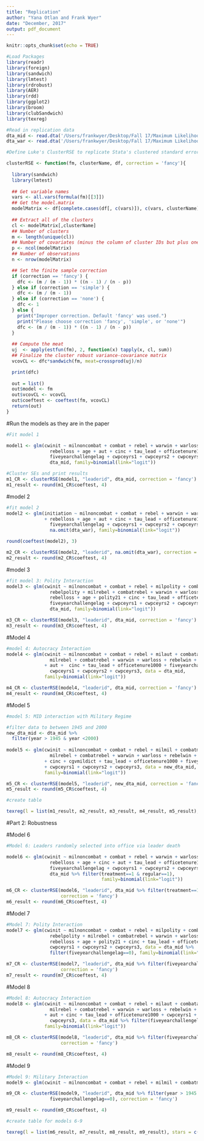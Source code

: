 ```yaml
---
title: "Replication"
author: "Yana Otlan and Frank Wyer"
date: "December, 2017"
output: pdf_document
---
```


```r
knitr::opts_chunk$set(echo = TRUE)
```

```r
#Load Packages
library(readr)
library(foreign)
library(sandwich)
library(lmtest)
library(rdrobust)
library(AER)
library(rdd)
library(ggplot2)
library(broom)
library(clubSandwich)
library(texreg)
```

```r
#Read in replication data
dta_mid <- read.dta('/Users/frankwyer/Desktop/Fall 17/Maximum Likelihood/Replication Project/Yana/HorowitzStamLeadersIOMIDReplication.dta')
dta_war <- read.dta('/Users/frankwyer/Desktop/Fall 17/Maximum Likelihood/Replication Project/Yana/HorowitzStamLeadersIOWarReplication.dta')
```

```r
#Define Luke's ClusterRSE to replicate Stata's clustered standard errors

clusterRSE <- function(fm, clusterName, df, correction = 'fancy'){
  
  library(sandwich)
  library(lmtest)
  
  ## Get variable names
  vars <- all.vars(formula(fm)[[3]])
  ## Get the model.matrix
  modelMatrix <- df[complete.cases(df[, c(vars)]), c(vars, clusterName)]
  
  ## Extract all of the clusters
  cl <- modelMatrix[,clusterName]
  ## Number of clusters
  m <- length(unique(cl))
  ## Number of covariates (minus the column of cluster IDs but plus one for constant)
  p <- ncol(modelMatrix)
  ## Number of observations 
  n <- nrow(modelMatrix)

  ## Set the finite sample correction
  if (correction == 'fancy') {
    dfc <- (m / (m - 1)) * ((n - 1) / (n - p))
  } else if (correction == 'simple') {
    dfc <- (m / (m - 1))
  } else if (correction == 'none') {
    dfc <- 1
  } else {
    print("Improper correction. Default 'fancy' was used.")
    print("Please choose correction 'fancy', 'simple', or 'none'")
    dfc <- (m / (m - 1)) * ((n - 1) / (n - p))
  }
  
  ## Compute the meat
  uj  <- apply(estfun(fm), 2, function(x) tapply(x, cl, sum))
  ## Finalize the cluster robust variance-covariance matrix
  vcovCL <- dfc*sandwich(fm, meat=crossprod(uj)/n)

  print(dfc)
    
  out = list()
  out$model <- fm
  out$vcovCL <- vcovCL
  out$coeftest <- coeftest(fm, vcovCL)
  return(out)
}
```


#Run the models as they are in the paper

```r
#Fit model 1

model1 <- glm(cwinit ~ milnoncombat + combat + rebel + warwin + warloss + rebelwin + 
                rebelloss + age + aut + cinc + tau_lead + officetenure1000 + 
                fiveyearchallengelag + cwpceyrs1 + cwpceyrs2 + cwpceyrs3, data =
                dta_mid, family=binomial(link="logit"))

#Cluster SEs and print results
m1_CR <- clusterRSE(model1, "leaderid", dta_mid, correction = 'fancy')
m1_result <- round(m1_CR$coeftest, 4)
```


#model 2

```r
#fit model 2
model2 <- glm(initiation ~ milnoncombat + combat + rebel + warwin + warloss + rebelwin
              + rebelloss + age + aut + cinc + tau_lead + officetenure1000 +
                fiveyearchallengelag + cwpceyrs1 + cwpceyrs2 + cwpceyrs3, data =
                na.omit(dta_war), family=binomial(link="logit"))

round(coeftest(model2), 3)

m2_CR <- clusterRSE(model2, "leaderid", na.omit(dta_war), correction = 'fancy')
m2_result <- round(m2_CR$coeftest, 4)

```


#model 3

```r
#fit model 3: Polity Interaction
model3 <- glm(cwinit ~ milnoncombat + combat + rebel + milpolity + combatpolity +
                rebelpolity + milrebel + combatrebel + warwin + warloss + rebelwin +
                rebelloss + age + polity21 + cinc + tau_lead + officetenure1000 +
                fiveyearchallengelag + cwpceyrs1 + cwpceyrs2 + cwpceyrs3, data =
                dta_mid, family=binomial(link="logit")) 

m3_CR <- clusterRSE(model3, "leaderid", dta_mid, correction = 'fancy')
m3_result <- round(m3_CR$coeftest, 4)

```

#Model 4
```r
#model 4: Autocracy Interaction
model4 <- glm(cwinit ~ milnoncombat + combat + rebel + milaut + combataut + rebelaut +
                milrebel + combatrebel + warwin + warloss + rebelwin + rebelloss + age
              + aut +  cinc + tau_lead + officetenure1000 + fiveyearchallengelag +
                cwpceyrs1 + cwpceyrs2 + cwpceyrs3, data = dta_mid,
              family=binomial(link="logit")) 

m4_CR <- clusterRSE(model4, "leaderid", dta_mid, correction = 'fancy')
m4_result <- round(m4_CR$coeftest, 4)


```

#Model 5
```r
#model 5: MID interaction with Military Regime 

#filter data to between 1945 and 2000
new_dta_mid <- dta_mid %>% 
  filter(year > 1945 & year <2000)
 
model5 <- glm(cwinit ~ milnoncombat + combat + rebel + milmil + combatmil + rebelmil +
                milrebel + combatrebel + warwin + warloss + rebelwin + rebelloss + age
              + cinc + cgvmildict + tau_lead + officetenure1000 + fiveyearchallengelag
              + cwpceyrs1 + cwpceyrs2 + cwpceyrs3, data = new_dta_mid,
              family=binomial(link="logit")) 

m5_CR <- clusterRSE(model5, "leaderid", new_dta_mid, correction = 'fancy')
m5_result <- round(m5_CR$coeftest, 4)

```


```r
#create table

texreg(l = list(m1_result, m2_result, m3_result, m4_result, m5_result), stars = c(0.01, 0.05, 0.1), digits = 3)

```

#Part 2: Robustness

#Model 6
```r
#Model 6: Leaders randomly selected into office via leader death

model6 <- glm(cwinit ~ milnoncombat + combat + rebel + warwin + warloss + rebelwin +
                rebelloss + age + cinc + aut + tau_lead + officetenure1000 +
                fiveyearchallengelag + cwpceyrs1 + cwpceyrs2 + cwpceyrs3, data =
                dta_mid %>% filter(treatment==1 & regular==1),
                                   family=binomial(link="logit"))

m6_CR <- clusterRSE(model6, "leaderid", dta_mid %>% filter(treatment==1 & regular==1),
                    correction = 'fancy')
m6_result <- round(m6_CR$coeftest, 4)
```


#Model 7
```r
#Model 7: Polity Interaction
model7 <- glm(cwinit ~ milnoncombat + combat + rebel + milpolity + combatpolity +
                rebelpolity + milrebel + combatrebel + warwin + warloss + rebelwin +
                rebelloss + age + polity21 + cinc + tau_lead + officetenure1000 +
                cwpceyrs1 + cwpceyrs2 + cwpceyrs3, data = dta_mid %>%
                filter(fiveyearchallengelag==0), family=binomial(link="logit"))

m7_CR <- clusterRSE(model7, "leaderid", dta_mid %>% filter(fiveyearchallengelag==0),
                    correction = 'fancy')
m7_result <- round(m7_CR$coeftest, 4)
```

#Model 8
```r
#Model 8: Autocracy Interaction
model8 <- glm(cwinit ~ milnoncombat + combat + rebel + milaut + combataut + rebelaut +
                milrebel + combatrebel + warwin + warloss + rebelwin + rebelloss + age
              + aut + cinc + tau_lead + officetenure1000 + cwpceyrs1 + cwpceyrs2 +
                cwpceyrs3, data = dta_mid %>% filter(fiveyearchallengelag==0),
              family=binomial(link="logit"))

m8_CR <- clusterRSE(model8, "leaderid", dta_mid %>% filter(fiveyearchallengelag==0),
                    correction = 'fancy')

m8_result <- round(m8_CR$coeftest, 4)
```


#Model 9

```r
#Model 9: Military Interaction
model9 <- glm(cwinit ~ milnoncombat + combat + rebel + milmil + combatmil + rebelmil + milrebel + combatrebel + warwin + warloss + rebelwin + rebelloss + age + cinc + cgvmildict + tau_lead + officetenure1000 + cwpceyrs1 + cwpceyrs2 + cwpceyrs3, data = dta_mid %>% filter(year > 1945 & year <2000 & fiveyearchallengelag==0), family=binomial(link="logit"))

m9_CR <- clusterRSE(model9, "leaderid", dta_mid %>% filter(year > 1945 & year <2000 &
                fiveyearchallengelag==0), correction = 'fancy')

m9_result <- round(m9_CR$coeftest, 4)
```

```r
#create table for models 6-9

texreg(l = list(m6_result, m7_result, m8_result, m9_result), stars = c(0.01, 0.05, 0.1), digits = 3)

```


